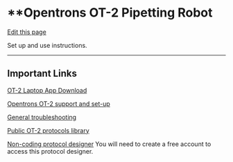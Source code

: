 # **Opentrons OT-2 Pipetting Robot

[Edit this page](https://github.com/DrK-Lo/lotterhoslabprotocols/edit/main/general_OT2-Pipetting-Robot.qmd)

Set up and use instructions.

------------------------------------------------------------------------

## Important Links

[OT-2 Laptop App Download](https://opentrons.com/ot-app/)

[Opentrons OT-2 support and set-up](https://support.opentrons.com/s/ot2-get-started)

[General troubleshooting](https://support.opentrons.com/s/ot2-troubleshooting)

[Public OT-2 protocols library](https://protocols.opentrons.com/)

[Non-coding protocol designer](https://designer.opentrons.com/)
You will need to create a free account to access this protocol designer.
